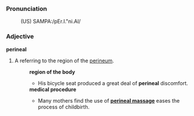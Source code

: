 ===Pronunciation===
:(US) SAMPA:/pEr.I."ni.Al/

===Adjective===
'''perineal'''

#A referring to the region of the [[perineum]].
#:'''region of the body'''
#:* His bicycle seat produced a great deal of '''perineal''' discomfort.
#:'''medical procedure'''
#:* Many mothers find the use of '''[[perineal massage]]''' eases the process of childbirth.
